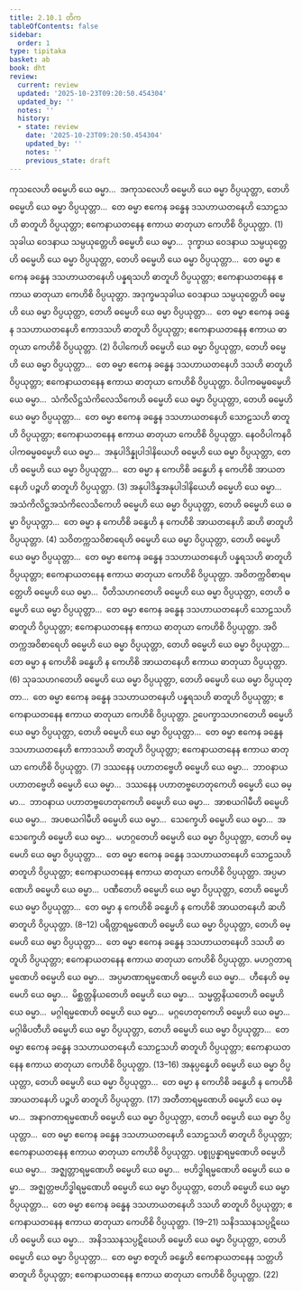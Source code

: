 ```yaml
---
title: 2.10.1 တိက
tableOfContents: false
sidebar:
  order: 1
type: tipitaka
basket: ab
book: dht
review:
  current: review
  updated: '2025-10-23T09:20:50.454304'
  updated_by: ''
  notes: ''
  history:
  - state: review
    date: '2025-10-23T09:20:50.454304'
    updated_by: ''
    notes: ''
    previous_state: draft
---
```



<ReviewStatus review={frontmatter.review} showDetails={true} />

<HypothesisAnnotation frontmatter={frontmatter} />

<DynamicBreadcrumb />

<Division number="369" book="dht" e="ch" v="31" p="67">

<Paragraph number="459" book="dht">
ကုသလေဟိ ဓမ္မေဟိ ယေ ဓမ္မာ…  အကုသလေဟိ ဓမ္မေဟိ ယေ ဓမ္မာ ဝိပ္ပယုတ္တာ, တေဟိ ဓမ္မေဟိ ယေ ဓမ္မာ ဝိပ္ပယုတ္တာ…  တေ ဓမ္မာ ဧကေန ခန္ဓေန ဒသဟာယတနေဟိ သောဠသဟိ ဓာတူဟိ ဝိပ္ပယုတ္တာ; ဧကေနာယတနေန ဧကာယ ဓာတုယာ ကေဟိစိ ဝိပ္ပယုတ္တာ. (1)
</Paragraph>

</Division>
<Division number="370" book="dht" e="ch" v="31" p="68">

<Paragraph number="460" book="dht">
သုခါယ ဝေဒနာယ သမ္ပယုတ္တေဟိ ဓမ္မေဟိ ယေ ဓမ္မာ…  ဒုက္ခာယ ဝေဒနာယ သမ္ပယုတ္တေဟိ ဓမ္မေဟိ ယေ ဓမ္မာ ဝိပ္ပယုတ္တာ, တေဟိ ဓမ္မေဟိ ယေ ဓမ္မာ ဝိပ္ပယုတ္တာ…  တေ ဓမ္မာ ဧကေန ခန္ဓေန ဒသဟာယတနေဟိ ပန္နရသဟိ ဓာတူဟိ ဝိပ္ပယုတ္တာ; ဧကေနာယတနေန ဧကာယ ဓာတုယာ ကေဟိစိ ဝိပ္ပယုတ္တာ.
</Paragraph>

</Division>
<Division number="371" book="dht" e="ch" v="31" p="68">

<Paragraph number="461" book="dht">
အဒုက္ခမသုခါယ ဝေဒနာယ သမ္ပယုတ္တေဟိ ဓမ္မေဟိ ယေ ဓမ္မာ ဝိပ္ပယုတ္တာ, တေဟိ ဓမ္မေဟိ ယေ ဓမ္မာ ဝိပ္ပယုတ္တာ…  တေ ဓမ္မာ ဧကေန ခန္ဓေန ဒသဟာယတနေဟိ ဧကာဒသဟိ ဓာတူဟိ ဝိပ္ပယုတ္တာ; ဧကေနာယတနေန ဧကာယ ဓာတုယာ ကေဟိစိ ဝိပ္ပယုတ္တာ. (2)
</Paragraph>

</Division>
<Division number="372" book="dht" e="ch" v="31" p="68">

<Paragraph number="462" book="dht">
ဝိပါကေဟိ ဓမ္မေဟိ ယေ ဓမ္မာ ဝိပ္ပယုတ္တာ, တေဟိ ဓမ္မေဟိ ယေ ဓမ္မာ ဝိပ္ပယုတ္တာ…  တေ ဓမ္မာ ဧကေန ခန္ဓေန ဒသဟာယတနေဟိ ဒသဟိ ဓာတူဟိ ဝိပ္ပယုတ္တာ; ဧကေနာယတနေန ဧကာယ ဓာတုယာ ကေဟိစိ ဝိပ္ပယုတ္တာ.
</Paragraph>

</Division>
<Division number="373" book="dht" e="ch" v="31" p="68">

<Paragraph number="463" book="dht">
ဝိပါကဓမ္မဓမ္မေဟိ ယေ ဓမ္မာ…  သံကိလိဋ္ဌသံကိလေသိကေဟိ ဓမ္မေဟိ ယေ ဓမ္မာ ဝိပ္ပယုတ္တာ, တေဟိ ဓမ္မေဟိ ယေ ဓမ္မာ ဝိပ္ပယုတ္တာ…  တေ ဓမ္မာ ဧကေန ခန္ဓေန ဒသဟာယတနေဟိ သောဠသဟိ ဓာတူဟိ ဝိပ္ပယုတ္တာ; ဧကေနာယတနေန ဧကာယ ဓာတုယာ ကေဟိစိ ဝိပ္ပယုတ္တာ.
</Paragraph>

</Division>
<Division number="374" book="dht" e="ch" v="31" p="68">

<Paragraph number="464" book="dht">
နေဝဝိပါကနဝိပါကဓမ္မဓမ္မေဟိ ယေ ဓမ္မာ…  အနုပါဒိန္နုပါဒါနိယေဟိ ဓမ္မေဟိ ယေ ဓမ္မာ ဝိပ္ပယုတ္တာ, တေဟိ ဓမ္မေဟိ ယေ ဓမ္မာ ဝိပ္ပယုတ္တာ…  တေ ဓမ္မာ န ကေဟိစိ ခန္ဓေဟိ န ကေဟိစိ အာယတနေဟိ ပဉ္စဟိ ဓာတူဟိ ဝိပ္ပယုတ္တာ. (3)
</Paragraph>

</Division>
<Division number="375" book="dht" e="ch" v="31" p="68">

<Paragraph number="465" book="dht">
အနုပါဒိန္နအနုပါဒါနိယေဟိ ဓမ္မေဟိ ယေ ဓမ္မာ…  အသံကိလိဋ္ဌအသံကိလေသိကေဟိ ဓမ္မေဟိ ယေ ဓမ္မာ ဝိပ္ပယုတ္တာ, တေဟိ ဓမ္မေဟိ ယေ ဓမ္မာ ဝိပ္ပယုတ္တာ…  တေ ဓမ္မာ န ကေဟိစိ ခန္ဓေဟိ န ကေဟိစိ အာယတနေဟိ ဆဟိ ဓာတူဟိ ဝိပ္ပယုတ္တာ. (4)
</Paragraph>

</Division>
<Division number="376" book="dht" e="ch" v="31" p="68">

<Paragraph number="466" book="dht">
သဝိတက္ကသဝိစာရေဟိ ဓမ္မေဟိ ယေ ဓမ္မာ ဝိပ္ပယုတ္တာ, တေဟိ ဓမ္မေဟိ ယေ ဓမ္မာ ဝိပ္ပယုတ္တာ…  တေ ဓမ္မာ ဧကေန ခန္ဓေန ဒသဟာယတနေဟိ ပန္နရသဟိ ဓာတူဟိ ဝိပ္ပယုတ္တာ; ဧကေနာယတနေန ဧကာယ ဓာတုယာ ကေဟိစိ ဝိပ္ပယုတ္တာ.
</Paragraph>

</Division>
<Division number="377" book="dht" e="ch" v="31" p="69">

<Paragraph number="467" book="dht">
အဝိတက္ကဝိစာရမတ္တေဟိ ဓမ္မေဟိ ယေ ဓမ္မာ…  ပီတိသဟဂတေဟိ ဓမ္မေဟိ ယေ ဓမ္မာ ဝိပ္ပယုတ္တာ, တေဟိ ဓမ္မေဟိ ယေ ဓမ္မာ ဝိပ္ပယုတ္တာ…  တေ ဓမ္မာ ဧကေန ခန္ဓေန ဒသဟာယတနေဟိ သောဠသဟိ ဓာတူဟိ ဝိပ္ပယုတ္တာ; ဧကေနာယတနေန ဧကာယ ဓာတုယာ ကေဟိစိ ဝိပ္ပယုတ္တာ.
</Paragraph>

</Division>
<Division number="378" book="dht" e="ch" v="31" p="69">

<Paragraph number="468" book="dht">
အဝိတက္ကအဝိစာရေဟိ ဓမ္မေဟိ ယေ ဓမ္မာ ဝိပ္ပယုတ္တာ, တေဟိ ဓမ္မေဟိ ယေ ဓမ္မာ ဝိပ္ပယုတ္တာ…  တေ ဓမ္မာ န ကေဟိစိ ခန္ဓေဟိ န ကေဟိစိ အာယတနေဟိ ဧကာယ ဓာတုယာ ဝိပ္ပယုတ္တာ. (6)
</Paragraph>

</Division>
<Division number="379" book="dht" e="ch" v="31" p="69">

<Paragraph number="469" book="dht">
သုခသဟဂတေဟိ ဓမ္မေဟိ ယေ ဓမ္မာ ဝိပ္ပယုတ္တာ, တေဟိ ဓမ္မေဟိ ယေ ဓမ္မာ ဝိပ္ပယုတ္တာ…  တေ ဓမ္မာ ဧကေန ခန္ဓေန ဒသဟာယတနေဟိ ပန္နရသဟိ ဓာတူဟိ ဝိပ္ပယုတ္တာ; ဧကေနာယတနေန ဧကာယ ဓာတုယာ ကေဟိစိ ဝိပ္ပယုတ္တာ.
</Paragraph>

</Division>
<Division number="380" book="dht" e="ch" v="31" p="69">

<Paragraph number="470" book="dht">
ဥပေက္ခာသဟဂတေဟိ ဓမ္မေဟိ ယေ ဓမ္မာ ဝိပ္ပယုတ္တာ, တေဟိ ဓမ္မေဟိ ယေ ဓမ္မာ ဝိပ္ပယုတ္တာ…  တေ ဓမ္မာ ဧကေန ခန္ဓေန ဒသဟာယတနေဟိ ဧကာဒသဟိ ဓာတူဟိ ဝိပ္ပယုတ္တာ; ဧကေနာယတနေန ဧကာယ ဓာတုယာ ကေဟိစိ ဝိပ္ပယုတ္တာ. (7)
</Paragraph>

</Division>
<Division number="381" book="dht" e="ch" v="31" p="69">

<Paragraph number="471" book="dht">
ဒဿနေန ပဟာတဗ္ဗေဟိ ဓမ္မေဟိ ယေ ဓမ္မာ…  ဘာဝနာယ ပဟာတဗ္ဗေဟိ ဓမ္မေဟိ ယေ ဓမ္မာ…  ဒဿနေန ပဟာတဗ္ဗဟေတုကေဟိ ဓမ္မေဟိ ယေ ဓမ္မာ…  ဘာဝနာယ ပဟာတဗ္ဗဟေတုကေဟိ ဓမ္မေဟိ ယေ ဓမ္မာ…  အာစယဂါမီဟိ ဓမ္မေဟိ ယေ ဓမ္မာ…  အပစယဂါမီဟိ ဓမ္မေဟိ ယေ ဓမ္မာ…  သေက္ခေဟိ ဓမ္မေဟိ ယေ ဓမ္မာ…  အသေက္ခေဟိ ဓမ္မေဟိ ယေ ဓမ္မာ…  မဟဂ္ဂတေဟိ ဓမ္မေဟိ ယေ ဓမ္မာ ဝိပ္ပယုတ္တာ, တေဟိ ဓမ္မေဟိ ယေ ဓမ္မာ ဝိပ္ပယုတ္တာ…  တေ ဓမ္မာ ဧကေန ခန္ဓေန ဒသဟာယတနေဟိ သောဠသဟိ ဓာတူဟိ ဝိပ္ပယုတ္တာ; ဧကေနာယတနေန ဧကာယ ဓာတုယာ ကေဟိစိ ဝိပ္ပယုတ္တာ.
</Paragraph>

</Division>
<Division number="382" book="dht" e="ch" v="31" p="69">

<Paragraph number="472" book="dht">
အပ္ပမာဏေဟိ ဓမ္မေဟိ ယေ ဓမ္မာ…  ပဏီတေဟိ ဓမ္မေဟိ ယေ ဓမ္မာ ဝိပ္ပယုတ္တာ, တေဟိ ဓမ္မေဟိ ယေ ဓမ္မာ ဝိပ္ပယုတ္တာ…  တေ ဓမ္မာ န ကေဟိစိ ခန္ဓေဟိ န ကေဟိစိ အာယတနေဟိ ဆဟိ ဓာတူဟိ ဝိပ္ပယုတ္တာ. (8–12)
</Paragraph>

</Division>
<Division number="383" book="dht" e="ch" v="31" p="69">

<Paragraph number="473" book="dht">
ပရိတ္တာရမ္မဏေဟိ ဓမ္မေဟိ ယေ ဓမ္မာ ဝိပ္ပယုတ္တာ, တေဟိ ဓမ္မေဟိ ယေ ဓမ္မာ ဝိပ္ပယုတ္တာ…  တေ ဓမ္မာ ဧကေန ခန္ဓေန ဒသဟာယတနေဟိ ဒသဟိ ဓာတူဟိ ဝိပ္ပယုတ္တာ; ဧကေနာယတနေန ဧကာယ ဓာတုယာ ကေဟိစိ ဝိပ္ပယုတ္တာ.
</Paragraph>

</Division>
<Division number="384" book="dht" e="ch" v="31" p="70">

<Paragraph number="474" book="dht">
မဟဂ္ဂတာရမ္မဏေဟိ ဓမ္မေဟိ ယေ ဓမ္မာ…  အပ္ပမာဏာရမ္မဏေဟိ ဓမ္မေဟိ ယေ ဓမ္မာ…  ဟီနေဟိ ဓမ္မေဟိ ယေ ဓမ္မာ…  မိစ္ဆတ္တနိယတေဟိ ဓမ္မေဟိ ယေ ဓမ္မာ…  သမ္မတ္တနိယတေဟိ ဓမ္မေဟိ ယေ ဓမ္မာ…  မဂ္ဂါရမ္မဏေဟိ ဓမ္မေဟိ ယေ ဓမ္မာ…  မဂ္ဂဟေတုကေဟိ ဓမ္မေဟိ ယေ ဓမ္မာ…  မဂ္ဂါဓိပတီဟိ ဓမ္မေဟိ ယေ ဓမ္မာ ဝိပ္ပယုတ္တာ, တေဟိ ဓမ္မေဟိ ယေ ဓမ္မာ ဝိပ္ပယုတ္တာ…  တေ ဓမ္မာ ဧကေန ခန္ဓေန ဒသဟာယတနေဟိ သောဠသဟိ ဓာတူဟိ ဝိပ္ပယုတ္တာ; ဧကေနာယတနေန ဧကာယ ဓာတုယာ ကေဟိစိ ဝိပ္ပယုတ္တာ. (13–16)
</Paragraph>

</Division>
<Division number="385" book="dht" e="ch" v="31" p="70">

<Paragraph number="475" book="dht">
အနုပ္ပန္နေဟိ ဓမ္မေဟိ ယေ ဓမ္မာ ဝိပ္ပယုတ္တာ, တေဟိ ဓမ္မေဟိ ယေ ဓမ္မာ ဝိပ္ပယုတ္တာ…  တေ ဓမ္မာ န ကေဟိစိ ခန္ဓေဟိ န ကေဟိစိ အာယတနေဟိ ပဉ္စဟိ ဓာတူဟိ ဝိပ္ပယုတ္တာ. (17)
</Paragraph>

</Division>
<Division number="386" book="dht" e="ch" v="31" p="70">

<Paragraph number="476" book="dht">
အတီတာရမ္မဏေဟိ ဓမ္မေဟိ ယေ ဓမ္မာ…  အနာဂတာရမ္မဏေဟိ ဓမ္မေဟိ ယေ ဓမ္မာ ဝိပ္ပယုတ္တာ, တေဟိ ဓမ္မေဟိ ယေ ဓမ္မာ ဝိပ္ပယုတ္တာ…  တေ ဓမ္မာ ဧကေန ခန္ဓေန ဒသဟာယတနေဟိ သောဠသဟိ ဓာတူဟိ ဝိပ္ပယုတ္တာ; ဧကေနာယတနေန ဧကာယ ဓာတုယာ ကေဟိစိ ဝိပ္ပယုတ္တာ.
</Paragraph>

</Division>
<Division number="387" book="dht" e="ch" v="31" p="70">

<Paragraph number="477" book="dht">
ပစ္စုပ္ပန္နာရမ္မဏေဟိ ဓမ္မေဟိ ယေ ဓမ္မာ…  အဇ္ဈတ္တာရမ္မဏေဟိ ဓမ္မေဟိ ယေ ဓမ္မာ…  ဗဟိဒ္ဓါရမ္မဏေဟိ ဓမ္မေဟိ ယေ ဓမ္မာ…  အဇ္ဈတ္တဗဟိဒ္ဓါရမ္မဏေဟိ ဓမ္မေဟိ ယေ ဓမ္မာ ဝိပ္ပယုတ္တာ, တေဟိ ဓမ္မေဟိ ယေ ဓမ္မာ ဝိပ္ပယုတ္တာ…  တေ ဓမ္မာ ဧကေန ခန္ဓေန ဒသဟာယတနေဟိ ဒသဟိ ဓာတူဟိ ဝိပ္ပယုတ္တာ; ဧကေနာယတနေန ဧကာယ ဓာတုယာ ကေဟိစိ ဝိပ္ပယုတ္တာ. (19–21)
</Paragraph>

</Division>
<Division number="388" book="dht" e="ch" v="31" p="70">

<Paragraph number="478" book="dht">
သနိဒဿနသပ္ပဋိဃေဟိ ဓမ္မေဟိ ယေ ဓမ္မာ…  အနိဒဿနသပ္ပဋိဃေဟိ ဓမ္မေဟိ ယေ ဓမ္မာ ဝိပ္ပယုတ္တာ, တေဟိ ဓမ္မေဟိ ယေ ဓမ္မာ ဝိပ္ပယုတ္တာ…  တေ ဓမ္မာ စတူဟိ ခန္ဓေဟိ ဧကေနာယတနေန သတ္တဟိ ဓာတူဟိ ဝိပ္ပယုတ္တာ; ဧကေနာယတနေန ဧကာယ ဓာတုယာ ကေဟိစိ ဝိပ္ပယုတ္တာ. (22)
</Paragraph>
</Division>